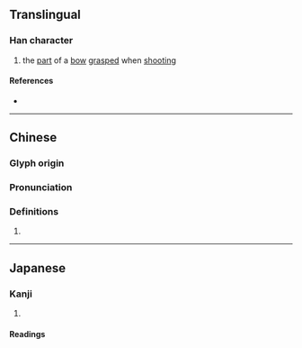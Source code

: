 {{character info/new}}
==Translingual==

===Han character===
{{Han char|rn=57|rad=弓|as=04|sn=7|four=17217|canj=NAU,XNAU|ids=⿰弓巴}}

# the [[part]] of a [[bow]] [[grasp]]ed when [[shoot]]ing

====References====
* {{Han ref|kx=0357.140|dkj=09734|dj=0673.170|hdz=20992.140|uh=5F1D|ud=24349|bh=CAD3|bd=51923}}

----

==Chinese==
{{zh-forms}}

===Glyph origin===
{{Han etym}}

===Pronunciation===
{{zh-pron
|m=bà
|c=baa3
|mc=y
|oc=y
|cat=
}}

===Definitions===
{{zh-hanzi}}

# {{rfdef|zh}}

----

==Japanese==

===Kanji===
{{ja-kanji|grade=|rs=弓04}}

# {{rfdef|ja|sort=弓04}}

====Readings====
{{ja-readings
|goon=へ
|kanon=は
|kun=ゆずか-, つか-}}